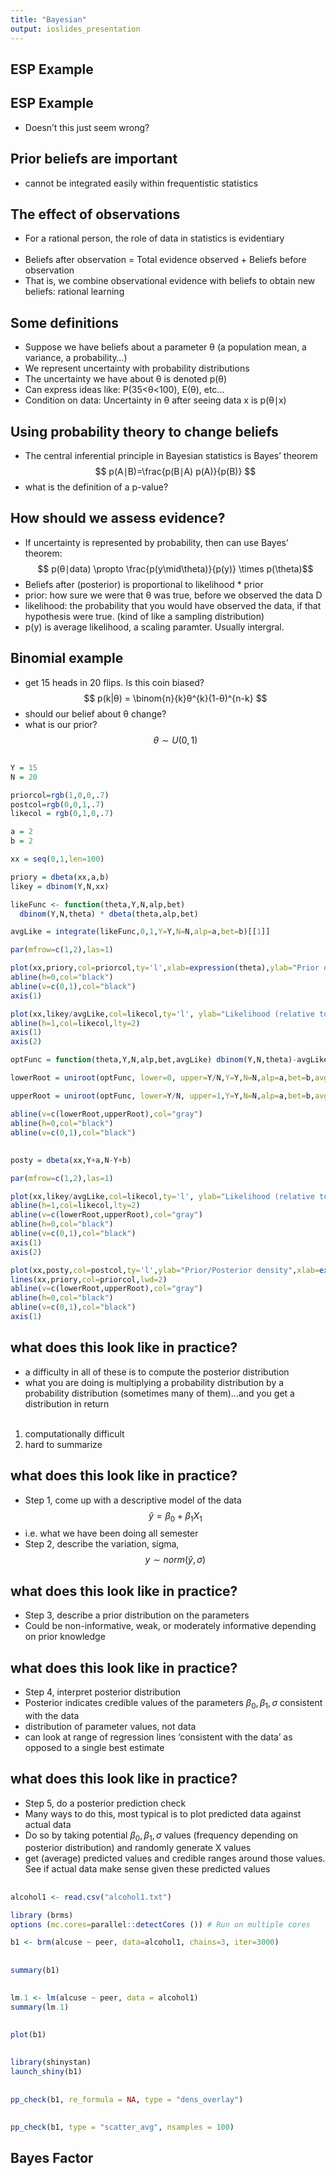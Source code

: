 ```yaml
---
title: "Bayesian"
output: ioslides_presentation
---
```




## ESP Example 


## ESP Example 

- Doesn't this just seem wrong? 

## Prior beliefs are important

- cannot be integrated easily within frequentistic statistics

## The effect of observations

- For a rational person, the role of data in statistics is evidentiary    
<br>
- Beliefs after observation = Total evidence observed + Beliefs before observation  
- That is, we combine observational evidence with beliefs to obtain new beliefs: rational learning

## Some definitions 
- Suppose we have beliefs about a parameter θ (a population mean, a variance, a probability...)  
- We represent uncertainty with probability distributions   
- The uncertainty we have about θ is denoted p(θ)  
- Can express ideas like: P(35<θ<100), E(θ), etc...  
- Condition on data: Uncertainty in θ after seeing data x is p(θ∣x)

## Using probability theory to change beliefs
- The central inferential principle in Bayesian statistics is Bayes' theorem  
$$ p(A∣B)=\frac{p(B∣A) p(A)}{p(B)} $$ 
- what is the definition of a p-value? 

## How should we assess evidence?
- If uncertainty is represented by probability, then can use Bayes' theorem:    
$$ p(θ∣data) \propto \frac{p(y\mid\theta)}{p(y)} \times p(\theta)$$
- Beliefs after (posterior) is proportional to likelihood * prior
<br>
- prior: how sure we were that θ was true, before we observed the data D    
- likelihood: the probability that you would have observed the data, if that hypothesis were true.  (kind of like a sampling distribution)  
- p(y) is average likelihood, a scaling paramter. Usually intergral. 

## Binomial example ##

- get 15 heads in 20 flips. Is this coin biased? 
$$ p(k|θ) = \binom{n}{k}θ^{k}(1-θ)^{n-k} $$
- should our belief about θ change? 
- what is our prior? 
$$ θ \sim U(0,1) $$ 

##

```r
Y = 15
N = 20
```

```r

priorcol=rgb(1,0,0,.7)
postcol=rgb(0,0,1,.7)
likecol = rgb(0,1,0,.7)

a = 2
b = 2

xx = seq(0,1,len=100)

priory = dbeta(xx,a,b)
likey = dbinom(Y,N,xx)

likeFunc <- function(theta,Y,N,alp,bet)
  dbinom(Y,N,theta) * dbeta(theta,alp,bet)

avgLike = integrate(likeFunc,0,1,Y=Y,N=N,alp=a,bet=b)[[1]]

par(mfrow=c(1,2),las=1)

plot(xx,priory,col=priorcol,ty='l',xlab=expression(theta),ylab="Prior density",yaxt='n',axes=FALSE,lwd=2)
abline(h=0,col="black")
abline(v=c(0,1),col="black")
axis(1)

plot(xx,likey/avgLike,col=likecol,ty='l', ylab="Likelihood (relative to average)",xlab=expression(theta),axes=FALSE,lwd=2)
abline(h=1,col=likecol,lty=2)
axis(1)
axis(2)

optFunc = function(theta,Y,N,alp,bet,avgLike) dbinom(Y,N,theta)-avgLike

lowerRoot = uniroot(optFunc, lower=0, upper=Y/N,Y=Y,N=N,alp=a,bet=b,avgLike=avgLike)$root

upperRoot = uniroot(optFunc, lower=Y/N, upper=1,Y=Y,N=N,alp=a,bet=b,avgLike=avgLike)$root

abline(v=c(lowerRoot,upperRoot),col="gray")
abline(h=0,col="black")
abline(v=c(0,1),col="black")

```

##

```r

posty = dbeta(xx,Y+a,N-Y+b)

par(mfrow=c(1,2),las=1)

plot(xx,likey/avgLike,col=likecol,ty='l', ylab="Likelihood (relative to average)",xlab=expression(theta),axes=FALSE,lwd=2)
abline(h=1,col=likecol,lty=2)
abline(v=c(lowerRoot,upperRoot),col="gray")
abline(h=0,col="black")
abline(v=c(0,1),col="black")
axis(1)
axis(2)

plot(xx,posty,col=postcol,ty='l',ylab="Prior/Posterior density",xlab=expression(theta),axes=FALSE,lwd=2)
lines(xx,priory,col=priorcol,lwd=2)
abline(v=c(lowerRoot,upperRoot),col="gray")
abline(h=0,col="black")
abline(v=c(0,1),col="black")
axis(1)
```

## what does this look like in practice? 
- a difficulty in all of these is to compute the posterior distribution  
- what you are doing is multiplying a probability distribution by a probability distribution (sometimes many of them)...and you get a distribution in return  
<br>
1. computationally difficult  
2. hard to summarize  

## what does this look like in practice?
- Step 1, come up with a descriptive model of the data
$$ \hat{y}=\beta_{0}+\beta_{1}X_{1}$$
- i.e. what we have been doing all semester
- Step 2, describe the variation, sigma, 
$$ y \sim norm(\hat{y},\sigma) $$

## what does this look like in practice? 
- Step 3, describe a prior distribution on the parameters  
- Could be non-informative, weak, or moderately informative depending on prior knowledge  

## what does this look like in practice?  
- Step 4, interpret posterior distribution  
- Posterior indicates credible values of the parameters $\beta_{0}, \beta_{1}, \sigma$ consistent with the data  
- distribution of parameter values, not data  
- can look at range of regression lines 'consistent with the data' as opposed to a single best estimate  

## what does this look like in practice? 
- Step 5, do a posterior prediction check  
- Many ways to do this, most typical is to plot predicted data against actual data  
- Do so by taking potential $\beta_{0}, \beta_{1}, \sigma$ values (frequency depending on posterior distribution) and randomly generate X values  
- get (average) predicted values and credible ranges around those values. See if actual data make sense given these predicted values  



## 
```r
alcohol1 <- read.csv("alcohol1.txt")
```

```r
library (brms)
options (mc.cores=parallel::detectCores ()) # Run on multiple cores

b1 <- brm(alcuse ~ peer, data=alcohol1, chains=3, iter=3000)
```

##
```r
summary(b1)
```


##

```r
lm.1 <- lm(alcuse ~ peer, data = alcohol1)
summary(lm.1)
```

##
```r
plot(b1)
```

##
```r
library(shinystan)
launch_shiny(b1) 
```

##

```r
pp_check(b1, re_formula = NA, type = "dens_overlay")
```

##

```r
pp_check(b1, type = "scatter_avg", nsamples = 100)

```


## Bayes Factor


